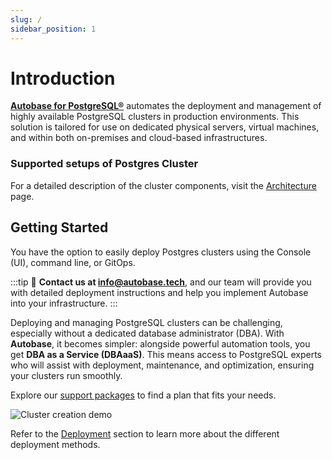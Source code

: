 ```yaml
---
slug: /
sidebar_position: 1
---
```


# Introduction

**[Autobase for PostgreSQL®](https://github.com/vitabaks/autobase)** automates the deployment and management of highly available PostgreSQL clusters in production environments. This solution is tailored for use on dedicated physical servers, virtual machines, and within both on-premises and cloud-based infrastructures.

### Supported setups of Postgres Cluster


<SchemeSwitcher />

For a detailed description of the cluster components, visit the [Architecture](./overview/architecture.md) page.

## Getting Started

You have the option to easily deploy Postgres clusters using the Console (UI), command line, or GitOps.

:::tip
📩 **Contact us at info@autobase.tech**, and our team will provide you with detailed deployment instructions and help you implement Autobase into your infrastructure.
:::

Deploying and managing PostgreSQL clusters can be challenging, especially without a dedicated database administrator (DBA).
With **Autobase**, it becomes simpler: alongside powerful automation tools, you get **DBA as a Service (DBAaaS)**.
This means access to PostgreSQL experts who will assist with deployment, maintenance, and optimization, ensuring your clusters run smoothly.

Explore our [support packages](/docs/support) to find a plan that fits your needs.

![Cluster creation demo](/img/autobase_create_cluster_demo.gif)

Refer to the [Deployment](./docs/category/deployment) section to learn more about the different deployment methods.
